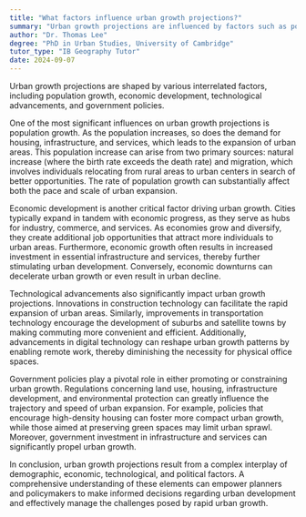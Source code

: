 ```yaml
---
title: "What factors influence urban growth projections?"
summary: "Urban growth projections are influenced by factors such as population growth, economic development, technological advancements, and government policies."
author: "Dr. Thomas Lee"
degree: "PhD in Urban Studies, University of Cambridge"
tutor_type: "IB Geography Tutor"
date: 2024-09-07
---
```


Urban growth projections are shaped by various interrelated factors, including population growth, economic development, technological advancements, and government policies.

One of the most significant influences on urban growth projections is population growth. As the population increases, so does the demand for housing, infrastructure, and services, which leads to the expansion of urban areas. This population increase can arise from two primary sources: natural increase (where the birth rate exceeds the death rate) and migration, which involves individuals relocating from rural areas to urban centers in search of better opportunities. The rate of population growth can substantially affect both the pace and scale of urban expansion.

Economic development is another critical factor driving urban growth. Cities typically expand in tandem with economic progress, as they serve as hubs for industry, commerce, and services. As economies grow and diversify, they create additional job opportunities that attract more individuals to urban areas. Furthermore, economic growth often results in increased investment in essential infrastructure and services, thereby further stimulating urban development. Conversely, economic downturns can decelerate urban growth or even result in urban decline.

Technological advancements also significantly impact urban growth projections. Innovations in construction technology can facilitate the rapid expansion of urban areas. Similarly, improvements in transportation technology encourage the development of suburbs and satellite towns by making commuting more convenient and efficient. Additionally, advancements in digital technology can reshape urban growth patterns by enabling remote work, thereby diminishing the necessity for physical office spaces.

Government policies play a pivotal role in either promoting or constraining urban growth. Regulations concerning land use, housing, infrastructure development, and environmental protection can greatly influence the trajectory and speed of urban expansion. For example, policies that encourage high-density housing can foster more compact urban growth, while those aimed at preserving green spaces may limit urban sprawl. Moreover, government investment in infrastructure and services can significantly propel urban growth.

In conclusion, urban growth projections result from a complex interplay of demographic, economic, technological, and political factors. A comprehensive understanding of these elements can empower planners and policymakers to make informed decisions regarding urban development and effectively manage the challenges posed by rapid urban growth.
    